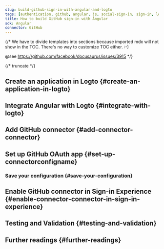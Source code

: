 ```yaml
---
slug: build-github-sign-in-with-angular-and-logto
tags: [authentication, github, angular, js, social-sign-in, sign-in, login]
title: How to build GitHub sign-in with Angular
sdk: Angular
connector: GitHub
---
```


{/*
  We have to divide templates into sections because imported mdx will not show in the TOC.
  There's no way to customize TOC either. :-)

  @see https://github.com/facebook/docusaurus/issues/3915
*/}




{/* truncate */}

<Intro connector={connector} sdk="Angular" link="https://angular.dev" />

## Create an application in Logto \{#create-an-application-in-logto}

<CreateApplication type="Single page app" framework="Angular" />

## Integrate Angular with Logto \{#integrate-with-logto}

<FrameworkGuide />

## Add GitHub connector \{#add-connector-connector}

<AddSocialConnector connector={connector} framework="Angular" />

## Set up GitHub OAuth app \{#set-up-connectorconfigname}

<ConnectorGuide />

### Save your configuration \{#save-your-configuration}

<SaveYourConfiguration connector={connector} />

## Enable GitHub connector in Sign-in Experience \{#enable-connector-connector-in-sign-in-experience}

<EnableSocialConnector connector={connector} />

## Testing and Validation \{#testing-and-validation}

<TestingAndValidation connector={connector} sdk="Angular" />

## Further readings \{#further-readings}

<FurtherReadings />
